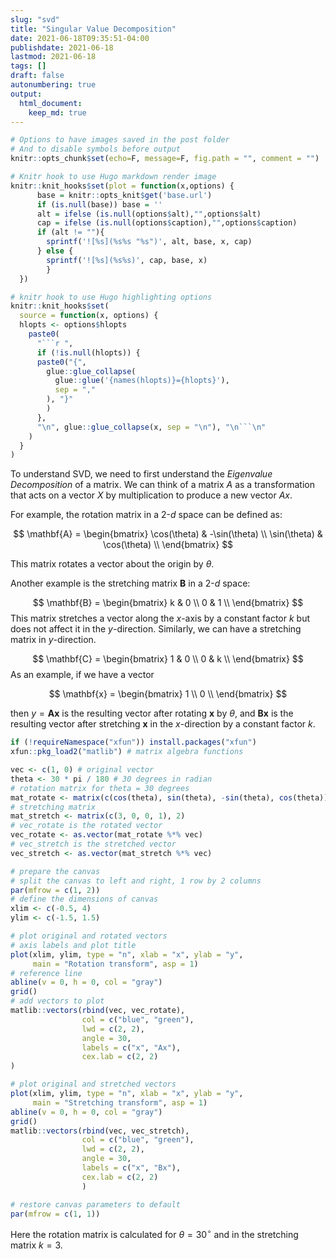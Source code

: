 ```yaml
---
slug: "svd"
title: "Singular Value Decomposition"
date: 2021-06-18T09:35:51-04:00 
publishdate: 2021-06-18
lastmod: 2021-06-18
tags: []
draft: false
autonumbering: true
output: 
  html_document:
    keep_md: true
---
```


```r
# Options to have images saved in the post folder
# And to disable symbols before output
knitr::opts_chunk$set(echo=F, message=F, fig.path = "", comment = "")

# Knitr hook to use Hugo markdown render image
knitr::knit_hooks$set(plot = function(x,options) {
      base = knitr::opts_knit$get('base.url')
      if (is.null(base)) base = ''
      alt = ifelse (is.null(options$alt),"",options$alt)
      cap = ifelse (is.null(options$caption),"",options$caption)
      if (alt != ""){
        sprintf('![%s](%s%s "%s")', alt, base, x, cap)
      } else {
        sprintf('![%s](%s%s)', cap, base, x)  
        }
  })

# knitr hook to use Hugo highlighting options
knitr::knit_hooks$set(
  source = function(x, options) {
  hlopts <- options$hlopts
    paste0(
      "```r ",
      if (!is.null(hlopts)) {
      paste0("{",
        glue::glue_collapse(
          glue::glue('{names(hlopts)}={hlopts}'),
          sep = ","
        ), "}"
        )
      },
      "\n", glue::glue_collapse(x, sep = "\n"), "\n```\n"
    )
  }
)
```

To understand SVD, we need to first understand the *Eigenvalue Decomposition* of a matrix.
We can think of a matrix $A$ as a transformation that acts on a vector $X$ 
by multiplication to produce a new vector $Ax$. 

For example, the rotation matrix in a 2-$d$ space can be defined as:

$$
\mathbf{A} = 
\begin{bmatrix}
  \cos(\theta) & -\sin(\theta) \\
  \sin(\theta) & \cos(\theta) \\
\end{bmatrix}
$$ 

This matrix rotates a vector about the origin by $\theta$. 

Another example is the stretching matrix $\mathbf{B}$ in a 2-$d$ space: 

$$
\mathbf{B} = 
\begin{bmatrix}
  k & 0  \\
  0 & 1  \\
\end{bmatrix}
$$ 
This matrix stretches a vector along the $x$-axis by a constant factor $k$ 
but does not affect it in the $y$-direction. 
Similarly, we can have a stretching matrix in $y$-direction.

$$
\mathbf{C} = 
\begin{bmatrix}
  1 & 0  \\
  0 & k  \\
\end{bmatrix}
$$ 
As an example, if we have a vector

$$
\mathbf{x} = 
\begin{bmatrix}
  1 \\
  0 \\
\end{bmatrix}
$$ 

then $y = \mathbf{A}\mathbf{x}$ is the resulting vector 
after rotating $\mathbf{x}$ by $\theta$, 
and $\mathbf{B}\mathbf{x}$ is the resulting vector 
after stretching $\mathbf{x}$ in the $x$-direction by a constant factor $k$.

```r
if (!requireNamespace("xfun")) install.packages("xfun")
xfun::pkg_load2("matlib") # matrix algebra functions
```

```r
vec <- c(1, 0) # original vector
theta <- 30 * pi / 180 # 30 degrees in radian
# rotation matrix for theta = 30 degrees
mat_rotate <- matrix(c(cos(theta), sin(theta), -sin(theta), cos(theta)), 2)
# stretching matrix
mat_stretch <- matrix(c(3, 0, 0, 1), 2)
# vec_rotate is the rotated vector
vec_rotate <- as.vector(mat_rotate %*% vec)
# vec_stretch is the stretched vector
vec_stretch <- as.vector(mat_stretch %*% vec)

# prepare the canvas
# split the canvas to left and right, 1 row by 2 columns
par(mfrow = c(1, 2))
# define the dimensions of canvas
xlim <- c(-0.5, 4)
ylim <- c(-1.5, 1.5)

# plot original and rotated vectors
# axis labels and plot title
plot(xlim, ylim, type = "n", xlab = "x", ylab = "y",
     main = "Rotation transform", asp = 1)
# reference line
abline(v = 0, h = 0, col = "gray")
grid()
# add vectors to plot
matlib::vectors(rbind(vec, vec_rotate),
                col = c("blue", "green"),
                lwd = c(2, 2),
                angle = 30,
                labels = c("x", "Ax"),
                cex.lab = c(2, 2)
)

# plot original and stretched vectors
plot(xlim, ylim, type = "n", xlab = "x", ylab = "y",
     main = "Stretching transform", asp = 1)
abline(v = 0, h = 0, col = "gray")
grid()
matlib::vectors(rbind(vec, vec_stretch),
                col = c("blue", "green"),
                lwd = c(2, 2),
                angle = 30,
                labels = c("x", "Bx"),
                cex.lab = c(2, 2)
                )

# restore canvas parameters to default
par(mfrow = c(1, 1))
```

Here the rotation matrix is calculated for $\theta = 30^{\circ}$ 
and in the stretching matrix $k = 3$. 
